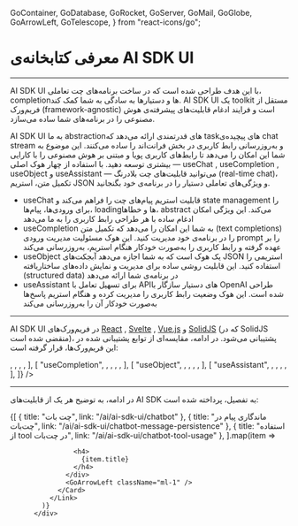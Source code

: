   GoContainer,
  GoDatabase,
  GoRocket,
  GoServer,
  GoMail,
  GoGlobe,
  GoArrowLeft,
  GoTelescope,
} from "react-icons/go";


<Layout>

<Head>
<title>مستندات AI SDK UI - لیارا</title>
<meta property="og:title" content="مستندات خدمات رایانش ابری لیارا" />
<meta property="og:description" content=" مستندات مربوط به آشنایی با AI SDK UI در سرویس هوش مصنوعی لیارا "  />
</Head>

# معرفی کتابخانه‌ی AI SDK UI
<hr className="mb-2" />

AI SDK UI با این هدف طراحی شده است که در ساخت برنامه‌های چت تعاملی، completionها و دستیارها به سادگی به شما کمک کند. AI SDK UI یک toolkit مستقل از فریم‌ورک (framework-agnostic) است 
و فرایند ادغام قابلیت‌های پیشرفته‌ی هوش مصنوعی را در برنامه‌های شما ساده می‌سازد.

<div className="h-4" />

AI SDK UI به ما abstractionهای قدرتمندی ارائه می‌دهد که taskهای پیچیده‌ی chat stream و به‌روزرسانی رابط کاربری در بخش فرانت‌اند را ساده می‌کنند. این موضوع به شما این امکان را می‌دهد تا رابط‌های کاربری پویا و مبتنی بر هوش مصنوعی را با کارایی بیشتری توسعه دهید.
با استفاده از چهار هوک اصلی — <Important>useChat</Important> , <Important>useCompletion</Important> , <Important>useObject</Important> و <Important>useAssistant</Important> — می‌توانید قابلیت‌های چت بلادرنگ (real-time chat)، تکمیل متن، استریم JSON و ویژگی‌های تعاملی دستیار را در برنامه‌ی خود بگنجانید.

<div className="h-4" />
<ul>
<li><Important>useChat</Important> قابلیت استریم پیام‌های چت را فراهم می‌کند و state management را برای ورودی‌ها، پیام‌ها، loadingها و خطاها، abstract می‌کند. این ویژگی امکان ادغام ساده با هر طراحی رابط کاربری را به ما می‌دهد</li>
<div className="h-2" />
<li><Important>useCompletion</Important> به شما این امکان را می‌دهد که تکمیل متن (text completions) را در برنامه‌ی خود مدیریت کنید. این هوک مسئولیت مدیریت ورودی prompt را بر عهده گرفته و رابط کاربری را به‌صورت خودکار هنگام استریم، به‌روزرسانی می‌کند</li>
<div className="h-2" />
<li><Important>useObject</Important> یک هوک است که به شما اجازه می‌دهد آبجکت‌های JSON استریمی را استفاده کنید. این قابلیت روشی ساده برای مدیریت و نمایش داده‌های ساختاریافته (structured data) در برنامه‌ی شما ارائه می‌دهد</li>
<div className="h-2" />
<li><Important>useAssistant</Important> برای تسهیل تعامل با APIهای دستیار سازگار با OpenAI طراحی شده است. این هوک وضعیت رابط کاربری را مدیریت کرده و هنگام استریم پاسخ‌ها به‌صورت خودکار آن را به‌روزرسانی می‌کند</li>
<div className="h-2" />
</ul>

<hr className="mb-2" />
<Section id='framework-support' title='پشتیبانی در فریم‌ورک‌های مختلف' />

AI SDK UI در فریم‌ورک‌های <a href="https://liara.ir/landing/%D9%87%D8%A7%D8%B3%D8%AA-%D8%B1%DB%8C-%D8%A7%DA%A9%D8%AA-react/" className="text-[#2196f3]">React</a> , <a href="https://docs.liara.ir/paas/nodejs/related-apps/svelte/" className="text-[#2196f3]">Svelte</a> , <a href="https://liara.ir/landing/%D9%87%D8%A7%D8%B3%D8%AA-%D9%88%DB%8C%D9%88-%D8%AC%DB%8C-%D8%A7%D8%B3-vue/" className="text-[#2196f3]">Vue.js</a> و <a href="https://www.solidjs.com/" className="text-[#2196f3]">SolidJS</a> (که در SolidJS منقضی شده است)، پشتیبانی می‌شود. در ادامه، مقایسه‌ای از توابع پشتیبانی شده در این فریم‌ورک‌ها، قرار گرفته است: 

<Table headers={[
  "تابع",
  "React",
  "Svelte",
  "Vue.js",
  "SolidJS (deprecated)",
]} data={[
  [
    "useChat",
    <TickBadge />,
    <TickBadge label="Chat" />,
    <TickBadge />,
    <TickBadge />,
  ],
  [
    "useCompletion",
    <TickBadge />,
    <TickBadge label="Completion" />,
    <TickBadge />,
    <TickBadge />,
  ],
  [
    "useObject",
    <TickBadge />,
    <TickBadge label="StructuredObject" />,
    <TickBadge type="error" />,
    <TickBadge />,
  ],
  [
    "useAssistant",
    <TickBadge />,
    <TickBadge type="error" />,
    <TickBadge />,
    <TickBadge />,
  ],
]}
/>

<hr className="mb-2" />

در ادامه، به توضیح هر یک از قابلیت‌های AI SDK به تفصیل، پرداخته شده است: 


<div className="h-4" />
<div className="grid md:grid-cols-3 gap-4">
            {[
      {
        title: "چت بات",
        link: "/ai/ai-sdk-ui/chatbot"
      },
      {
        title: "ماندگاری پیام در چت‌بات",
        link: "/ai/ai-sdk-ui/chatbot-message-persistence"
      },
      {
        title: "استفاده از tool در چت‌بات",
        link: "/ai/ai-sdk-ui/chatbot-tool-usage"
      },
  ].map(item =>
              <Link href={item.link}>
                <Card className="flex cursor-pointer w-full items-center justify-between">
                  <div className="flex items-center gap-3">
                    
                    <h4>
                      {item.title}
                    </h4>
                  </div>
                  <GoArrowLeft className="ml-1" />
                </Card>
              </Link>
            )}
          </div>
<div className="h-4" />


</Layout>
